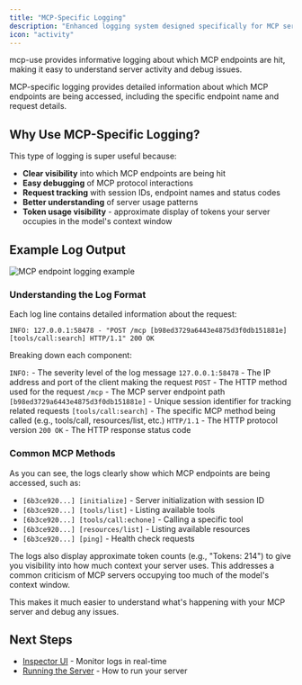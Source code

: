 ```yaml
---
title: "MCP-Specific Logging"
description: "Enhanced logging system designed specifically for MCP servers"
icon: "activity"
---
```


<Card title="" img="./images/Logging.jpg" horizontal="true"/>

<Info>
mcp-use provides informative logging about which MCP endpoints are hit, making it easy to understand server activity and debug issues.
</Info>


MCP-specific logging provides detailed information about which MCP endpoints are being accessed, including the specific endpoint name and request details.

## Why Use MCP-Specific Logging?

This type of logging is super useful because:
- **Clear visibility** into which MCP endpoints are being hit
- **Easy debugging** of MCP protocol interactions
- **Request tracking** with session IDs, endpoint names and status codes
- **Better understanding** of server usage patterns
- **Token usage visibility** - approximate display of tokens your server occupies in the model's context window

## Example Log Output

<img src="./images/Logging.jpg" alt="MCP endpoint logging example" />

### Understanding the Log Format

Each log line contains detailed information about the request:

```
INFO: 127.0.0.1:58478 - "POST /mcp [b98ed3729a6443e4875d3f0db151881e] [tools/call:search] HTTP/1.1" 200 OK
```

Breaking down each component:

<Steps>
  <Step title="Log Level">
    <code style={{color: '#10b981'}}>INFO:</code> - The severity level of the log message
  </Step>

  <Step title="Client Address">
    <code style={{color: '#3b82f6'}}>127.0.0.1:58478</code> - The IP address and port of the client making the request
  </Step>

  <Step title="HTTP Method">
    <code style={{color: '#f59e0b'}}>POST</code> - The HTTP method used for the request
  </Step>

  <Step title="Endpoint">
    <code style={{color: '#8b5cf6'}}>/mcp</code> - The MCP server endpoint path
  </Step>

  <Step title="Session ID">
    <code style={{color: '#ec4899'}}>[b98ed3729a6443e4875d3f0db151881e]</code> - Unique session identifier for tracking related requests
  </Step>

  <Step title="MCP Method">
    <code style={{color: '#06b6d4'}}>[tools/call:search]</code> - The specific MCP method being called (e.g., tools/call, resources/list, etc.)
  </Step>

  <Step title="HTTP Version">
    <code style={{color: '#64748b'}}>HTTP/1.1</code> - The HTTP protocol version
  </Step>

  <Step title="Status Code">
    <code style={{color: '#10b981'}}>200 OK</code> - The HTTP response status code
  </Step>
</Steps>

### Common MCP Methods

As you can see, the logs clearly show which MCP endpoints are being accessed, such as:
- `[6b3ce920...] [initialize]` - Server initialization with session ID
- `[6b3ce920...] [tools/list]` - Listing available tools
- `[6b3ce920...] [tools/call:echone]` - Calling a specific tool
- `[6b3ce920...] [resources/list]` - Listing available resources
- `[6b3ce920...] [ping]` - Health check requests

The logs also display approximate token counts (e.g., "Tokens: 214") to give you visibility into how much context your server uses. This addresses a common criticism of MCP servers occupying too much of the model's context window.

This makes it much easier to understand what's happening with your MCP server and debug any issues.

## Next Steps

- [Inspector UI](/python/server/inspector) - Monitor logs in real-time
- [Running the Server](/python/server/running) - How to run your server
